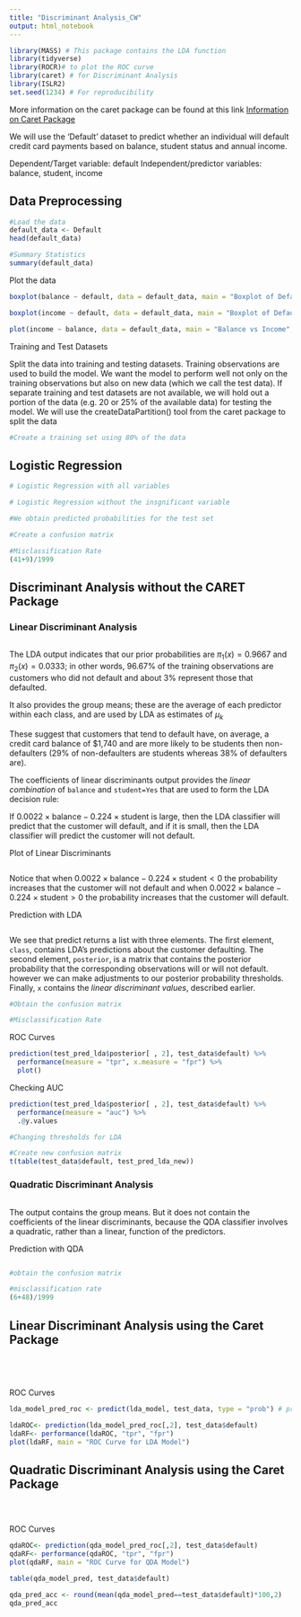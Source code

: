 ```yaml
---
title: "Discriminant Analysis_CW"
output: html_notebook
---
```



```r
library(MASS) # This package contains the LDA function
library(tidyverse)
library(ROCR)# to plot the ROC curve
library(caret) # for Discriminant Analysis
library(ISLR2)
set.seed(1234) # For reproducibility
```

More information on the caret package can be found at this link [Information on Caret Package](https://topepo.github.io/caret/index.html)

We will use the 'Default' dataset to predict whether an individual will default credit card payments based on balance, student status and annual income. 

Dependent/Target variable: default
Independent/predictor variables: balance, student, income

## Data Preprocessing


```r
#Load the data
default_data <- Default
head(default_data)
```


```r
#Summary Statistics
summary(default_data)
```

Plot the data

```r
boxplot(balance ~ default, data = default_data, main = "Boxplot of Default Status and Card Balance", xlab = "Default Status", ylab = "Card Balance", col = c("maroon", "gold"))

```

```r
boxplot(income ~ default, data = default_data, main = "Boxplot of Default Status and Income", xlab = "Default Status", ylab = "Card Balance", col = c("maroon", "gold"))
```


```r
plot(income ~ balance, data = default_data, main = "Balance vs Income", xlab = "Credit Card Balance", ylab = "Income")
```

Training and Test Datasets

Split the data into training and testing datasets. Training observations are used to build the model. We want the model to perform well not only on the training observations but also on new data (which we call the test data). If separate training and test datasets are not available, we will hold out a portion of the data (e.g. 20 or 25% of the available data) for testing the model. 
We will use the createDataPartition() tool from the caret package to split the data

```r
#Create a training set using 80% of the data 

```

## Logistic Regression

```r
# Logistic Regression with all variables
```

```r
# Logistic Regression without the insgnificant variable
```



```r
#We obtain predicted probabilities for the test set

```



```r
#Create a confusion matrix

```

```r
#Misclassification Rate
(41+9)/1999
```

## Discriminant Analysis without the CARET Package


### Linear Discriminant Analysis
```r

```
The LDA output indicates that our prior probabilities are $\pi_1(x) = 0.9667$ and 
$\pi_2(x) = 0.0333$; in other words, 96.67% of the training observations are customers who did not default and about 3% represent those that defaulted. 

It also provides the group means; these are the average of each predictor within each class, and are used by LDA as estimates of $\mu_k$

These suggest that customers that tend to default have, on average, a credit card balance of $1,740 and are more likely to be students then non-defaulters (29% of non-defaulters are students whereas 38% of defaulters are).

The coefficients of linear discriminants output provides the _linear combination_ of `balance` and `student=Yes` that are used to form the LDA decision rule: 

If $0.0022 \times \text{balance} - 0.224 \times \text{student}$ is large, then the LDA classifier will predict that the customer will default, and if it is small, then the LDA classifier will predict the customer will not default.

Plot of Linear Discriminants

```r

```
Notice that when $0.0022 \times \text{balance} - 0.224 \times \text{student} < 0$ the probability increases that the customer will not default and when $0.0022 \times \text{balance} - 0.224 \times \text{student} > 0$ the probability increases that the customer will default.

Prediction with LDA

```r

```

We see that predict returns a list with three elements. The first element, `class`, contains LDA's predictions about the customer defaulting.  The second element, `posterior`, is a matrix that contains the posterior probability that the corresponding observations will or will not default.  however we can make adjustments to our posterior probability thresholds. Finally, `x` contains the _linear discriminant values_, described earlier.

```r
#Obtain the confusion matrix

```

```r
#Misclassification Rate

```

ROC Curves
```r
prediction(test_pred_lda$posterior[ , 2], test_data$default) %>%
  performance(measure = "tpr", x.measure = "fpr") %>%
  plot()
```


Checking AUC

```r
prediction(test_pred_lda$posterior[ , 2], test_data$default) %>%
  performance(measure = "auc") %>%
  .@y.values
```




```r
#Changing thresholds for LDA
```

 

```r
#Create new confusion matrix
t(table(test_data$default, test_pred_lda_new))
```



### Quadratic Discriminant Analysis

```r

```

The output contains the group means. But it does not contain the coefficients of the linear discriminants, because the QDA classifier involves a quadratic, rather than a linear, function of the predictors.

Prediction with QDA

```r


```

```r
#obtain the confusion matrix


```

```r
#misclassification rate
(6+48)/1999
```


## Linear Discriminant Analysis using the Caret Package


```r

```

```r

```

```r

```

```r

```

ROC Curves

```r
lda_model_pred_roc <- predict(lda_model, test_data, type = "prob") # predicted data for ROC Curve
```


```r
ldaROC<- prediction(lda_model_pred_roc[,2], test_data$default)
ldaRF<- performance(ldaROC, "tpr", "fpr")
plot(ldaRF, main = "ROC Curve for LDA Model")
```


## Quadratic Discriminant Analysis using the Caret Package

```r

```


```r


```

```r

```

ROC Curves

```r
qdaROC<- prediction(qda_model_pred_roc[,2], test_data$default)
qdaRF<- performance(qdaROC, "tpr", "fpr")
plot(qdaRF, main = "ROC Curve for QDA Model")
```



```r
table(qda_model_pred, test_data$default)
```

```r
qda_pred_acc <- round(mean(qda_model_pred==test_data$default)*100,2)
qda_pred_acc
```



